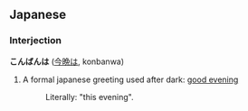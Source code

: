 ==Japanese==
===Interjection===
'''こんばんは''' ([[今晩は]], konbanwa)

# A formal japanese greeting used after dark: [[good evening]]
#:Literally: "this evening".